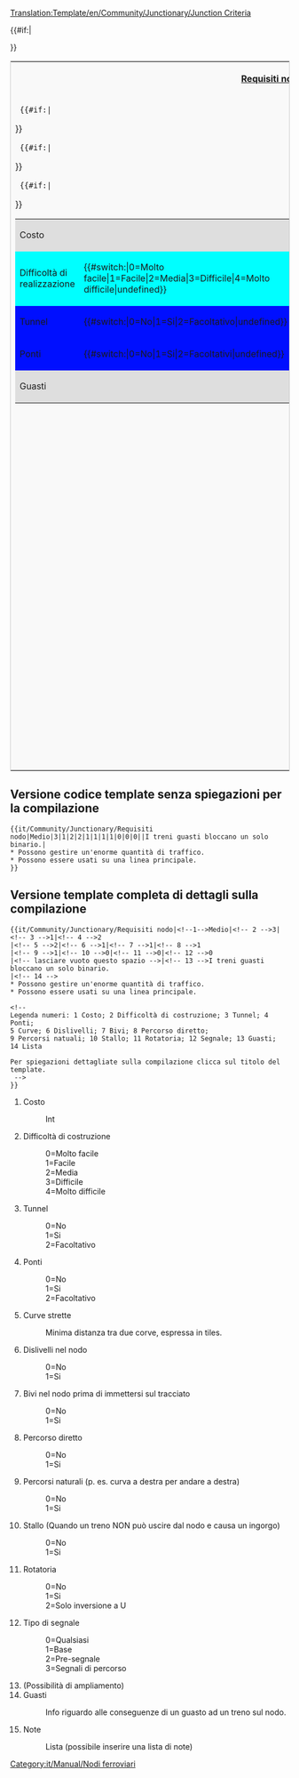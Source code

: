 <noinclude>[[Translation:Template/en/Community/Junctionary/Junction Criteria]]</noinclude><noinclude></noinclude><includeonly>
<table style='border: 1px solid #ccc;background-color: #f9f9f9;'>
<tr><th colspan='2'>[[it/Community/Junctionary/Requisiti nodo|Requisiti nodo]]</th></tr>
<tr><td width='50%' valign='top'>
<table border='0' width='100%'>
  <tr bgcolor='#DEDEDE'><td>Costo</td><td>{{{1}}}</td></tr>
  {{#if:{{{2}}}|<tr bgcolor='#{{#switch:{{{2}}}|0=99FF99|1=CCFF99|2=FFFF99|3=FFCC99|4=FF9999|FFFFFF}}'>
  <td>Difficoltà di realizzazione</td><td>{{#switch:{{{2}}}|0=Molto facile|1=Facile|2=Media|3=Difficile|4=Molto difficile|undefined}}</td></tr>}}
  {{#if:{{{3}}}|<tr bgcolor='#{{#switch:{{{3}}}|0=CCFFCC|1=FFCCCC|2=FFFFCC|FFFFFF}}'>
  <td>Tunnel</td><td>{{#switch:{{{3}}}|0=No|1=Si|2=Facoltativo|undefined}}</td></tr>}}
  {{#if:{{{4}}}|<tr bgcolor='#{{#switch:{{{4}}}|0=CCFFCC|1=FFCCCC|2=FFFFCC|FFFFFF}}'>
  <td>Ponti</td><td>{{#switch:{{{4}}}|0=No|1=Si|2=Facoltativi|undefined}}</td></tr>}}
  <tr bgcolor='#DEDEDE'><td colspan='2'>Guasti<br/>{{{14}}}</td></tr>
</table>
</td><td width='50%' valign='top'>
<table border='0' width='100%'>{{#if:{{{5}}}|<tr bgcolor='#{{#switch:{{{5}}}   | 0=f99fff   | 1=fc9fff   | 2=fd9fff   | 3=fe9fff   | 4=ff9fff   | 5=ef9fff   | 6=df9fff   | 7=cf9fff   | 8=bf9fff   | 9=af9fff   |10=9f9fff   |11=8f9fff   |12=7f9fff   |  ffffff  }}'>
  <td>Curve strette</td><td>{{{5}}}</td></tr>}}
  {{#if:{{{6}}}|<tr bgcolor='#{{#switch:{{{6}}}|0=CCFFCC|1=FFCCCC|FFFFFF}}'>
  <td>Dislivelli</td><td>{{#switch:{{{6}}}|0=No|1=Si|undefined}}</td></tr>}}
   {{#if:{{{7}}}|<tr bgcolor='#{{#switch:{{{7}}}|0=FFCCCC|1=CCFFCC|FFFFFF}}'>
  <td>Bivi pre-immissione</td><td>{{#switch:{{{7}}}|0=No|1=Si|undefined}}</td></tr>}}
  {{#if:{{{8}}}|<tr bgcolor='#{{#switch:{{{8}}}|0=FFCCCC|1=CCFFCC|FFFFFF}}'>
  <td>Percorso diretto</td><td>{{#switch:{{{8}}}|0=No|1=Si|undefined}}</td></tr>}}
  {{#if:{{{9}}}|<tr bgcolor='#{{#switch:{{{9}}}|0=FFCCCC|1=CCFFCC|FFFFFF}}'>
  <td>Percorsi naturali</td><td>{{#switch:{{{9}}}|0=No|1=Si|undefined}}</td></tr>}}
  {{#if:{{{10}}}|<tr bgcolor='#{{#switch:{{{10}}}|0=CCFFCC|1=FFCCCC|FFFFFF}}'>
  <td>Stallo</td><td>{{#switch:{{{10}}}|0=No|1=Si|undefined}}</td></tr>}}
  {{#if:{{{11}}}|<tr bgcolor='#{{#switch:{{{11}}}|0=CCFFCC|1=FFCCCC|2=CCFFCC|FFFFFF}}'>
  <td>Rotatoria</td><td>{{#switch:{{{11}}}|0=No|1=Si|2=Solo inversione a U|undefined}}</td></tr>}}
  {{#if:{{{12}}}|<tr bgcolor='#DEDEDE'><td>Tipi di segnale</td>
  <td>{{#switch:{{{12}}}|0=Qualsiasi|1=Base|2=Pre-segnali|3=Segnali di percorso|undefined}}</td></tr>}}
</table>
</td></tr>
{{#if:{{{15}}}|<tr><td colspan='2'>{{{15}}}</td></tr>}}
</table>
</includeonly>
<noinclude>
{{it/Community/Junctionary/Requisiti nodo|<!--1-->Medio|<!-- 2 -->3|<!-- 3 -->1|<!-- 4 -->2|<!-- 5 -->2|<!-- 6 -->1|<!-- 7 -->1|<!-- 8 -->1|<!-- 9 -->1|<!-- 10 -->0|<!-- 11 -->0|<!-- 12 -->0|<!-- lasciare vuoto -->|<!-- 13 -->I treni guasti bloccano un solo binario.|<!-- 14 -->
* Possono gestire un'enorme quantità di traffico.
* Possono essere usati su una linea principale.

<!-- Importante: il template sopra deve essere inserito senza interruzione di riga nella parte del codice;
Legenda numeri: 1 Costo; 2 Difficoltà di costruzione; 3 Tunnel; 4 Ponti; 5 Curve; 6 Dislivelli; 7 Bivi; 8 Percorso diretto; 9 Percorsi natuali; 10 Stallo; 11 Rotatoria; 12 Segnale; 13 Guasti; 14 Lista

Spiegazioni dettagliate sulla compilazione: [[Requisiti nodo/It#Attributi|attributi]] ulteriori spiegazioni [[:Template:Requisiti nodi/It|template Requisiti nodi]]
 -->
}}


== Versione codice template senza spiegazioni per la compilazione ==
<pre>{{it/Community/Junctionary/Requisiti nodo|Medio|3|1|2|2|1|1|1|1|0|0|0||I treni guasti bloccano un solo binario.|
* Possono gestire un'enorme quantità di traffico.
* Possono essere usati su una linea principale.
}}</pre>

== Versione template completa di dettagli sulla compilazione ==
<pre>{{it/Community/Junctionary/Requisiti nodo|<!--1-->Medio|<!-- 2 -->3|<!-- 3 -->1|<!-- 4 -->2
|<!-- 5 -->2|<!-- 6 -->1|<!-- 7 -->1|<!-- 8 -->1
|<!-- 9 -->1|<!-- 10 -->0|<!-- 11 -->0|<!-- 12 -->0
|<!-- lasciare vuoto questo spazio -->|<!-- 13 -->I treni guasti bloccano un solo binario.
|<!-- 14 -->
* Possono gestire un'enorme quantità di traffico.
* Possono essere usati su una linea principale.

<!-- 
Legenda numeri: 1 Costo; 2 Difficoltà di costruzione; 3 Tunnel; 4 Ponti; 
5 Curve; 6 Dislivelli; 7 Bivi; 8 Percorso diretto; 
9 Percorsi natuali; 10 Stallo; 11 Rotatoria; 12 Segnale; 13 Guasti; 
14 Lista

Per spiegazioni dettagliate sulla compilazione clicca sul titolo del template.
 -->
}}
</pre>

#Costo
#:Int
#Difficoltà di costruzione
#:0=Molto facile
#:1=Facile
#:2=Media
#:3=Difficile
#:4=Molto difficile
#Tunnel
#:0=No
#:1=Si
#:2=Facoltativo
#Ponti
#:0=No
#:1=Si
#:2=Facoltativo
#Curve strette
#:Minima distanza tra due corve, espressa in tiles.
#Dislivelli nel nodo
#:0=No
#:1=Si
#Bivi nel nodo prima di immettersi sul tracciato
#:0=No
#:1=Si
#Percorso diretto
#:0=No
#:1=Si
#Percorsi naturali (p. es. curva a destra per andare a destra)
#:0=No
#:1=Si
#Stallo (Quando un treno NON può uscire dal nodo e causa un ingorgo)
#:0=No
#:1=Si
#Rotatoria
#:0=No
#:1=Si
#:2=Solo inversione a U
#Tipo di segnale
#:0=Qualsiasi
#:1=Base
#:2=Pre-segnale
#:3=Segnali di percorso
#(Possibilità di ampliamento)
#Guasti
#:Info riguardo alle conseguenze di un guasto ad un treno sul nodo.
#Note
#:Lista (possibile inserire una lista di note)

[[Category:it/Manual/Nodi ferroviari]]
</noinclude>
